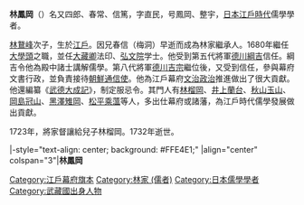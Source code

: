 {{japanese|japanese=林 鳳岡|kana=はやし ほうこう|romaji=Hayashi Hōkō}}
'''林鳳岡'''（{{bd|1645年|1月11日|1732年|7月22日|catIdx=H}}）名又四郎、春常、信篤，字直民，号鳳岡、整宇，[[日本|日本]][[江戶時代|江戶時代]]儒學學者。

[[林鵞峰|林鵞峰]]次子，生於[[江戶|江戶]]。因兄春信（梅洞）早逝而成為林家繼承人。1680年繼任[[大學頭|大學頭]]之職，並任[[大藏卿|大藏卿]]法印、[[弘文院|弘文院]]学士。他受到第五代將軍[[德川綱吉|德川綱吉]]信任。綱吉令他為殿中諸士講解儒學。第八代將軍[[德川吉宗|德川吉宗]]繼位後，又受到信任，參與幕府文書行政，並負責接待[[朝鮮通信使|朝鮮通信使]]。他為江戶幕府[[文治政治|文治政治]]推進做出了很大貢獻。他還編纂《[[武德大成記|武德大成記]]》，制定服忌令。其門人有[[林榴岡|林榴岡]]、[[井上蘭台|井上蘭台]]、[[秋山玉山|秋山玉山]]、[[岡島冠山|岡島冠山]]、[[黑澤雉岡|黑澤雉岡]]、[[松平乘薀|松平乘薀]]等人，多出仕幕府或諸藩，為江戶時代儒學發展做出貢獻。

1723年，將家督讓給兒子林榴岡。1732年逝世。

{{start box}}
|-style="text-align: center; background: #FFE4E1;"
|align="center" colspan="3"|'''林鳳岡'''
{{s-before|[[林鵞峰|林鵞峰]]}}
{{s-title|日本[[大學頭|大學頭]]|1680年—1723年}}
{{s-after|[[林榴岡|林榴岡]]}}
{{end box}}

{{林家}}

[[Category:江戶幕府旗本|Category:江戶幕府旗本]]
[[Category:林家_(儒者)|Category:林家 (儒者)]]
[[Category:日本儒學學者|Category:日本儒學學者]]
[[Category:武藏國出身人物|Category:武藏國出身人物]]
